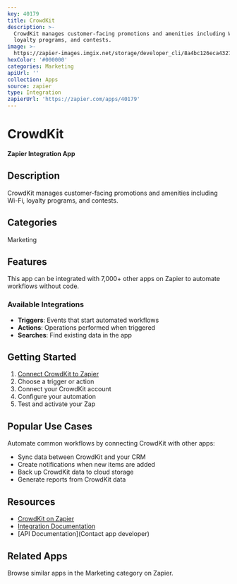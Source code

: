 ```yaml
---
key: 40179
title: CrowdKit
description: >-
  CrowdKit manages customer-facing promotions and amenities including Wi-Fi,
  loyalty programs, and contests.
image: >-
  https://zapier-images.imgix.net/storage/developer_cli/8a4bc126eca4327ddb0da325f7d94836.png?auto=format%2Ccompress&ixlib=python-3.0.0&q=50
hexColor: '#000000'
categories: Marketing
apiUrl: ''
collection: Apps
source: zapier
type: Integration
zapierUrl: 'https://zapier.com/apps/40179'
---
```

# CrowdKit

**Zapier Integration App**

## Description

CrowdKit manages customer-facing promotions and amenities including Wi-Fi, loyalty programs, and contests.

## Categories

Marketing

## Features

This app can be integrated with 7,000+ other apps on Zapier to automate workflows without code.

### Available Integrations

- **Triggers**: Events that start automated workflows
- **Actions**: Operations performed when triggered
- **Searches**: Find existing data in the app

## Getting Started

1. [Connect CrowdKit to Zapier](https://zapier.com/apps/40179)
2. Choose a trigger or action
3. Connect your CrowdKit account
4. Configure your automation
5. Test and activate your Zap

## Popular Use Cases

Automate common workflows by connecting CrowdKit with other apps:

- Sync data between CrowdKit and your CRM
- Create notifications when new items are added
- Back up CrowdKit data to cloud storage
- Generate reports from CrowdKit data

## Resources

- [CrowdKit on Zapier](https://zapier.com/apps/40179)
- [Integration Documentation](https://zapier.com/apps/40179/integrations)
- [API Documentation](Contact app developer)

## Related Apps

Browse similar apps in the Marketing category on Zapier.
